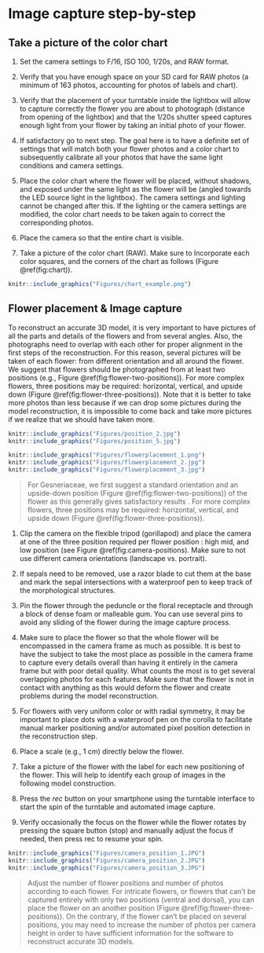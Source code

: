 # Image capture step-by-step

## Take a picture of the color chart

1.  Set the camera settings to F/16, ISO 100, 1/20s, and RAW format.

2.  Verify that you have enough space on your SD card for RAW photos (a
    minimum of 163 photos, accounting for photos of labels and chart).

3.  Verify that the placement of your turntable inside the lightbox will
    allow to capture correctly the flower you are about to photograph
    (distance from opening of the lightbox) and that the 1/20s shutter
    speed captures enough light from your flower by taking an initial
    photo of your flower.

4.  If satisfactory go to next step. The goal here is to have a definite
    set of settings that will match both your flower photos and a color
    chart to subsequently calibrate all your photos that have the same
    light conditions and camera settings.

5.  Place the color chart where the flower will be placed, without
    shadows, and exposed under the same light as the flower will be
    (angled towards the LED source light in the lightbox). The camera
    settings and lighting cannot be changed after this. If the lighting
    or the camera settings are modified, the color chart needs to be
    taken again to correct the corresponding photos.

6.  Place the camera so that the entire chart is visible.

7.  Take a picture of the color chart (RAW). Make sure to Incorporate
    each color squares, and the corners of the chart as follows (Figure
    \@ref(fig:chart)).

```r
knitr::include_graphics("Figures/chart_example.png")
```


## Flower placement & Image capture

To reconstruct an accurate 3D model, it is very important to have
pictures of all the parts and details of the flowers and from several
angles. Also, the photographs need to overlap with each other for proper
alignment in the first steps of the reconstruction. For this reason,
several pictures will be taken of each flower: from different
orientation and all around the flower. We suggest that flowers should be
photographed from at least two positions (e.g., Figure \@ref(fig:flower-two-positions)). For more complex flowers, three positions may be required: horizontal, vertical, and upside down (Figure
\@ref(fig:flower-three-positions)). Note that it is better to take
more photos than less because if we can drop some pictures during the
model reconstruction, it is impossible to come back and take more
pictures if we realize that we should have taken more.

```r
knitr::include_graphics("Figures/position_2.jpg")
knitr::include_graphics("Figures/position_5.jpg")
```

```r
knitr::include_graphics("Figures/flowerplacement_1.png")
knitr::include_graphics("Figures/flowerplacement_2.jpg")
knitr::include_graphics("Figures/flowerplacement_3.jpg")
```

>For Gesneriaceae, we first suggest a standard orientation and an
upside-down position (Figure \@ref(fig:flower-two-positions)) of the flower as this generally gives satisfactory results . For more complex flowers, three positions may be required: horizontal, vertical, and upside down (Figure
\@ref(fig:flower-three-positions)).


1.  Clip the camera on the flexible tripod (gorillapod) and place the
    camera at one of the three position required per flower position :
    high mid, and low position (see Figure \@ref(fig:camera-positions).
    Make sure to not use different
    camera orientations (landscape vs. portrait).

2.  If sepals need to be removed, use a razor blade to cut them at the
    base and mark the sepal intersections with a waterproof pen to keep
    track of the morphological structures.

3.  Pin the flower through the peduncle or the floral receptacle and
    through a block of dense foam or malleable gum. You can use several
    pins to avoid any sliding of the flower during the image capture
    process.

4.  Make sure to place the flower so that the whole flower will be
    encompassed in the camera frame as much as possible. It is best to
    have the subject to take the most place as possible in the camera
    frame to capture every details overall than having it entirely in
    the camera frame but with poor detail quality. What counts the most
    is to get several overlapping photos for each features. Make sure
    that the flower is not in contact with anything as this would deform
    the flower and create problems during the model reconstruction.

5.  For flowers with very uniform color or with radial symmetry, it may
    be important to place dots with a waterproof pen on the corolla to
    facilitate manual marker positioning and/or automated pixel position
    detection in the reconstruction step.

6.  Place a scale (e.g., 1 cm) directly below the flower.

7.  Take a picture of the flower with the label for each new positioning
    of the flower. This will help to identify each group of images in
    the following model construction.

8.  Press the *rec* button on your smartphone using the turntable
    interface to start the spin of the turntable and automated image
    capture.

9.  Verify occasionally the focus on the flower while the flower rotates
    by pressing the square button (stop) and manually adjust the focus
    if needed, then press rec to resume your spin.

```r
knitr::include_graphics("Figures/camera_position_1.JPG")
knitr::include_graphics("Figures/camera_position_2.JPG")
knitr::include_graphics("Figures/camera_position_3.JPG")
```


>Adjust the number of flower positions and number of photos according to each flower. For intricate flowers, or flowers that can't be captured entirely with only two positions (ventral and dorsal), you can place the flower on an another position (Figure \@ref(fig:flower-three-positions)). On the contrary, if the flower can't be placed on several positions, you may need to increase the number of photos per camera height in order to have sufficient information for the software to reconstruct accurate 3D models.
